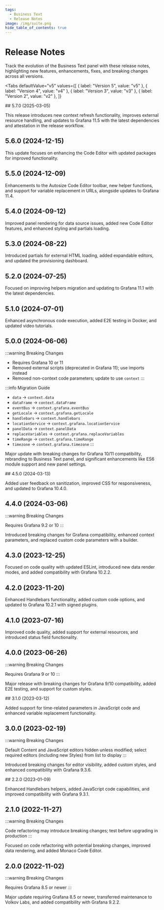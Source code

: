 ```yaml
---
tags:
  - Business Text
  - Release Notes
image: /img/suite.png
hide_table_of_contents: true
---
```



# Release Notes

Track the evolution of the Business Text panel with these release notes, highlighting new features, enhancements, fixes, and breaking changes across all versions.

<Tabs
  defaultValue="v5"
  values={[
    { label: "Version 5", value: "v5" },
    { label: "Version 4", value: "v4" },
    { label: "Version 3", value: "v3" },
    { label: "Version 2", value: "v2" },
  ]}
>
  <TabItem value="v5">
## 5.7.0 (2025-03-05)

This release introduces new context refresh functionality, improves external resource handling, and updates to Grafana 11.5 with the latest dependencies and attestation in the release workflow.

## 5.6.0 (2024-12-15)

This update focuses on enhancing the Code Editor with updated packages for improved functionality.

## 5.5.0 (2024-12-09)

Enhancements to the Autosize Code Editor toolbar, new helper functions, and support for variable replacement in URLs, alongside updates to Grafana 11.4.

## 5.4.0 (2024-09-12)

Improved panel rendering for data source issues, added new Code Editor features, and enhanced styling and partials loading.

## 5.3.0 (2024-08-22)

Introduced partials for external HTML loading, added expandable editors, and updated the provisioning dashboard.

<BlogPost id="dynamictext-panel-5.3.0-20240826" />

## 5.2.0 (2024-07-25)

Focused on improving helpers migration and updating to Grafana 11.1 with the latest dependencies.

## 5.1.0 (2024-07-01)

Enhanced asynchronous code execution, added E2E testing in Docker, and updated video tutorials.

## 5.0.0 (2024-06-06)

:::warning Breaking Changes

- Requires Grafana 10 or 11
- Removed external scripts (deprecated in Grafana 11); use imports instead
- Removed non-context code parameters; update to use `context`
  :::

:::info Migration Guide

- `data` → `context.data`
- `dataFrame` → `context.dataFrame`
- `eventBus` → `context.grafana.eventBus`
- `getLocale` → `context.grafana.getLocale`
- `handlebars` → `context.handlebars`
- `locationService` → `context.grafana.locationService`
- `panelData` → `context.panelData`
- `replaceVariables` → `context.grafana.replaceVariables`
- `timeRange` → `context.grafana.timeRange`
- `timezone` → `context.grafana.timezone`
  :::

Major update with breaking changes for Grafana 10/11 compatibility, rebranding to Business Text panel, and significant enhancements like ES6 module support and new panel settings.

<BlogPost id="dynamictext-panel-5.0.0-20240619" />

  </TabItem>

  <TabItem value="v4">
## 4.5.0 (2024-03-13)

Added user feedback on sanitization, improved CSS for responsiveness, and updated to Grafana 10.4.0.

## 4.4.0 (2024-03-06)

:::warning Breaking Changes

Requires Grafana 9.2 or 10
:::

Introduced breaking changes for Grafana compatibility, enhanced context parameters, and replaced custom code parameters with a builder.

## 4.3.0 (2023-12-25)

Focused on code quality with updated ESLint, introduced new data render modes, and added compatibility with Grafana 10.2.2.

<BlogPost id="dynamictext-panel-4.3.0-20240108" />

## 4.2.0 (2023-11-20)

Enhanced Handlebars functionality, added custom code options, and updated to Grafana 10.2.1 with signed plugins.

<BlogPost id="dynamictext-panel-4.2.0-20231121" />

## 4.1.0 (2023-07-16)

Improved code quality, added support for external resources, and introduced status field functionality.

<BlogPost id="dynamictext-panel-4.1.0-20230731" />

## 4.0.0 (2023-06-26)

:::warning Breaking Changes

Requires Grafana 9 or 10
:::

Major release with breaking changes for Grafana 9/10 compatibility, added E2E testing, and support for custom styles.

<BlogPost id="dynamictext-panel-4.0.0-20230709" />
  
  </TabItem>
  <TabItem value="v3">
## 3.1.0 (2023-03-12)

Added support for time-related parameters in JavaScript code and enhanced variable replacement functionality.

<BlogPost id="dynamictext-panel-3.1.0-20230312" />

## 3.0.0 (2023-02-19)

:::warning Breaking Changes

Default Content and JavaScript editors hidden unless modified; select required editors (including new Styles) from list to display
:::

Introduced breaking changes for editor visibility, added custom styles, and enhanced compatibility with Grafana 9.3.6.

<BlogPost id="dynamictext-panel-3.0.0-20230219" />

  </TabItem>
  <TabItem value="v2">
## 2.2.0 (2023-01-09)

Enhanced Handlebars helpers, added JavaScript code capabilities, and improved compatibility with Grafana 9.3.1.

<BlogPost id="dynamictext-panel-2.2.0-20230110" />

## 2.1.0 (2022-11-27)

:::warning Breaking Changes

Code refactoring may introduce breaking changes; test before upgrading in production
:::

Focused on code refactoring with potential breaking changes, improved data rendering, and added Monaco Code Editor.

<BlogPost id="dynamictext-panel-2.1.0-20221127" />

## 2.0.0 (2022-11-02)

:::warning Breaking Changes

Requires Grafana 8.5 or newer
:::

Major update requiring Grafana 8.5 or newer, transferred maintenance to Volkov Labs, and added compatibility with Grafana 9.2.2.

  </TabItem>
</Tabs>
